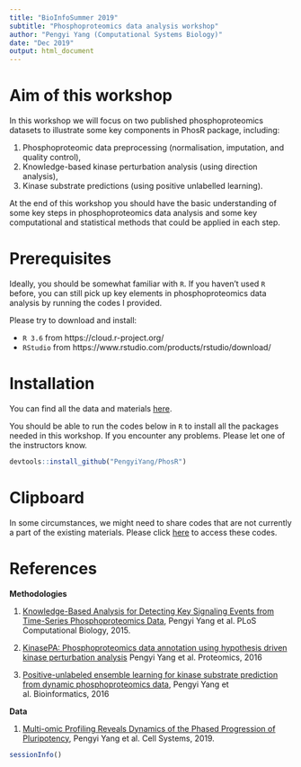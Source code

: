 ```yaml
---
title: "BioInfoSummer 2019"
subtitle: "Phosphoproteomics data analysis workshop"
author: "Pengyi Yang (Computational Systems Biology)"
date: "Dec 2019"
output: html_document
---
```


# Aim of this workshop

In this workshop we will focus on two published phosphoproteomics datasets to illustrate some key components in PhosR package, including:

  1. Phosphoproteomic data preprocessing (normalisation, imputation, and quality control),
  1. Knowledge-based kinase perturbation analysis (using direction analysis), 
  1. Kinase substrate predictions (using positive unlabelled learning).

At the end of this workshop you should have the basic understanding of some key steps in phosphoproteomics data analysis and some key computational and statistical methods that could be applied in each step.


# Prerequisites

Ideally, you should be somewhat familiar with `R`. If you haven't used `R` before, you can still pick up key elements in phosphoproteomics data analysis by running the codes I provided. 

Please try to download and install:

  + `R 3.6` from https://cloud.r-project.org/ 
  + `RStudio` from https://www.rstudio.com/products/rstudio/download/


# Installation 

You can find all the data and materials [here](https://github.com/PengyiYang/PhosR). 

You should be able to run the codes below in `R` to install all the packages needed in this workshop. If you encounter any problems. Please let one of the instructors know. 

```r
devtools::install_github("PengyiYang/PhosR")
```


# Clipboard

In some circumstances, we might need to share codes that are not currently a part of the existing materials. Please click [here](https://docs.google.com/document/d/136YffzxjkUM8RIGsnjD_yOkCTWw4Ijdwjy4_58nC-zc/edit?usp=sharing) to access these codes. 


# References

**Methodologies**

1. [Knowledge-Based Analysis for Detecting Key Signaling Events from Time-Series Phosphoproteomics Data](https://journals.plos.org/ploscompbiol/article?id=10.1371/journal.pcbi.1004403), Pengyi Yang et al. PLoS Computational Biology, 2015.

1. [KinasePA: Phosphoproteomics data annotation using hypothesis driven kinase perturbation analysis](https://www.ncbi.nlm.nih.gov/pmc/articles/PMC5027648/) Pengyi Yang et al. Proteomics, 2016

1. [Positive-unlabeled ensemble learning for kinase substrate prediction from dynamic phosphoproteomics data](https://academic.oup.com/bioinformatics/article/32/2/252/1743815), Pengyi Yang et al. Bioinformatics, 2016


**Data**

1. [Multi-omic Profiling Reveals Dynamics of the Phased Progression of Pluripotency](https://doi.org/10.1016/j.cels.2019.03.012), Pengyi Yang et al. Cell Systems, 2019.



```r
sessionInfo()
```

